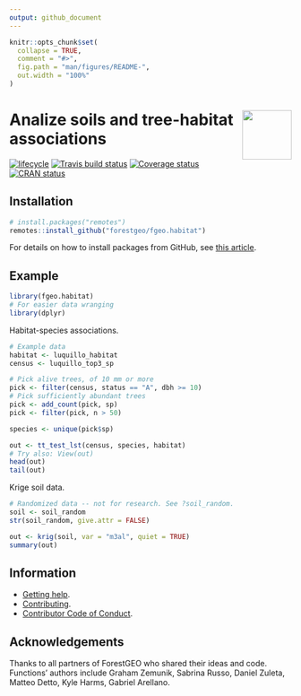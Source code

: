 ```yaml
---
output: github_document
---
```


<!-- README.md is generated from README.Rmd. Please edit that file -->

```r
knitr::opts_chunk$set(
  collapse = TRUE,
  comment = "#>",
  fig.path = "man/figures/README-",
  out.width = "100%"
)
```

# <img src="https://i.imgur.com/m8FNhQR.png" align="right" height=88 /> Analize soils and tree-habitat associations

[![lifecycle](https://img.shields.io/badge/lifecycle-experimental-orange.svg)](https://www.tidyverse.org/lifecycle/#experimental)
[![Travis build status](https://travis-ci.org/forestgeo/fgeo.habitat.svg?branch=master)](https://travis-ci.org/forestgeo/fgeo.habitat)
[![Coverage status](https://coveralls.io/repos/github/forestgeo/fgeo.habitat/badge.svg)](https://coveralls.io/r/forestgeo/fgeo.habitat?branch=master)
[![CRAN status](http://www.r-pkg.org/badges/version/fgeo.habitat)](https://cran.r-project.org/package=fgeo.habitat)

## Installation

```R
# install.packages("remotes")
remotes::install_github("forestgeo/fgeo.habitat")
```

For details on how to install packages from GitHub, see [this article](https://goo.gl/dQKEeg).

## Example

```r
library(fgeo.habitat)
# For easier data wranging
library(dplyr)
```

Habitat-species associations.

```r
# Example data
habitat <- luquillo_habitat
census <- luquillo_top3_sp

# Pick alive trees, of 10 mm or more
pick <- filter(census, status == "A", dbh >= 10)
# Pick sufficiently abundant trees
pick <- add_count(pick, sp)
pick <- filter(pick, n > 50)

species <- unique(pick$sp)

out <- tt_test_lst(census, species, habitat)
# Try also: View(out)
head(out)
tail(out)
```

Krige soil data.

```r
# Randomized data -- not for research. See ?soil_random.
soil <- soil_random
str(soil_random, give.attr = FALSE)

out <- krig(soil, var = "m3al", quiet = TRUE)
summary(out)
```



## Information

* [Getting help](SUPPORT.md).
* [Contributing](CONTRIBUTING.md).
* [Contributor Code of Conduct](CODE_OF_CONDUCT.md).

## Acknowledgements

Thanks to all partners of ForestGEO who shared their ideas and code. Functions' authors include Graham Zemunik, Sabrina Russo, Daniel Zuleta, Matteo Detto, Kyle Harms, Gabriel Arellano.
